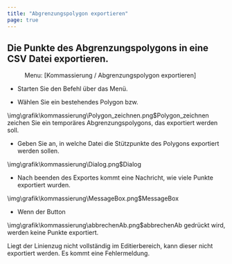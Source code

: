 ```yaml
---
title: "Abgrenzungspolygon exportieren"
page: true
---
```

## Die Punkte des Abgrenzungspolygons in eine CSV Datei exportieren.
<GeoMapper> <Menu> Menu: [Kommassierung / Abgrenzungspolygon exportieren] </Menu> 



-  Starten Sie den Befehl &#252;ber das Men&#252;.


-  W&#228;hlen Sie ein bestehendes Polygon bzw. 


<Image>\img\grafik\kommassierung\Polygon_zeichnen.png$Polygon_zeichnen</Image> zeichen Sie ein tempor&#228;res Abgrenzungspolygons, das exportiert werden soll.


-  Geben Sie an, in welche Datei die St&#252;tzpunkte des Polygons exportiert werden sollen.





<Image>\img\grafik\kommassierung\Dialog.png$Dialog</Image>

-  Nach beenden des Exportes kommt eine Nachricht, wie viele Punkte exportiert wurden.





<Image>\img\grafik\kommassierung\MessageBox.png$MessageBox</Image>

-  Wenn der Button 


<Image>\img\grafik\kommassierung\abbrechenAb.png$abbrechenAb</Image>  gedr&#252;ckt wird, werden keine Punkte exportiert. 





<Warning>
Liegt der Linienzug nicht vollst&#228;ndig im Editierbereich, kann dieser nicht exportiert werden. Es kommt eine Fehlermeldung.
</Warning>



</GeoMapper>

